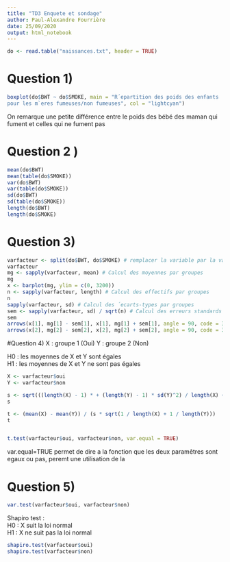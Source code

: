 ```yaml
---
title: "TD3 Enquete et sondage"
author: Paul-Alexandre Fourrière
date: 25/09/2020
output: html_notebook
---
```



```r
do <- read.table("naissances.txt", header = TRUE)
```

# Question 1)

```r
boxplot(do$BWT ~ do$SMOKE, main = "R´epartition des poids des enfants
pour les m`eres fumeuses/non fumeuses", col = "lightcyan")
```
On remarque une petite différence entre le poids des bébé des maman qui fument et celles qui ne fument pas

# Question 2 )
```r
mean(do$BWT)
mean(table(do$SMOKE))
var(do$BWT)
var(table(do$SMOKE))
sd(do$BWT)
sd(table(do$SMOKE))
length(do$BWT)
length(do$SMOKE)
```
# Question 3)
```r
varfacteur <- split(do$BWT, do$SMOKE) # remplacer la variable par la variable quantitative et le facteur par la variable qualitative
varfacteur
mg <- sapply(varfacteur, mean) # Calcul des moyennes par groupes
mg
x <- barplot(mg, ylim = c(0, 3200))
n <- sapply(varfacteur, length) # Calcul des effectifs par groupes
n
sapply(varfacteur, sd) # Calcul des ´ecarts-types par groupes
sem <- sapply(varfacteur, sd) / sqrt(n) # Calcul des erreurs standards par groupes
sem
arrows(x[1], mg[1] - sem[1], x[1], mg[1] + sem[1], angle = 90, code = 3)
arrows(x[2], mg[2] - sem[2], x[2], mg[2] + sem[2], angle = 90, code = 3)
```
#Question 4)
X :  groupe 1 (Oui)
Y :  groupe 2 (Non)

H0 : les moyennes de X et Y sont égales <br/>
H1 : les moyennes de X et Y ne sont pas égales <br/>

```r
X <- varfacteur$oui
Y <- varfacteur$non

s <- sqrt(((length(X) - 1) * + (length(Y) - 1) * sd(Y)^2) / length(X) + length(Y) - 2)
s

t <- (mean(X) - mean(Y)) / (s * sqrt(1 / length(X) + 1 / length(Y)))
t


t.test(varfacteur$oui, varfacteur$non, var.equal = TRUE)
```
var.equal=TRUE permet de dire a la fonction que les deux paramêtres sont egaux ou pas, peremt une utilisation de la

# Question 5)
```r
var.test(varfacteur$oui, varfacteur$non)
```

Shapiro test : <br>
H0 : X suit la loi normal <br>
H1 : X ne suit pas la loi normal


```r
shapiro.test(varfacteur$oui)
shapiro.test(varfacteur$non)
```



